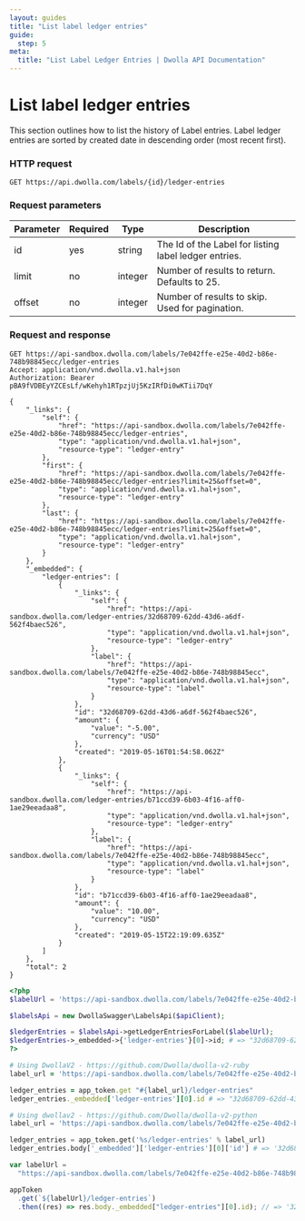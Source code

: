 ```yaml
---
layout: guides
title: "List label ledger entries"
guide:
  step: 5
meta:
  title: "List Label Ledger Entries | Dwolla API Documentation"
---
```


# List label ledger entries

This section outlines how to list the history of Label entries. Label ledger entries are sorted by created date in descending order (most recent first).

### HTTP request

`GET https://api.dwolla.com/labels/{id}/ledger-entries`

### Request parameters

| Parameter | Required | Type    | Description                                           |
| --------- | -------- | ------- | ----------------------------------------------------- |
| id        | yes      | string  | The Id of the Label for listing label ledger entries. |
| limit     | no       | integer | Number of results to return. Defaults to 25.          |
| offset    | no       | integer | Number of results to skip. Used for pagination.       |

### Request and response

```raw
GET https://api-sandbox.dwolla.com/labels/7e042ffe-e25e-40d2-b86e-748b98845ecc/ledger-entries
Accept: application/vnd.dwolla.v1.hal+json
Authorization: Bearer pBA9fVDBEyYZCEsLf/wKehyh1RTpzjUj5KzIRfDi0wKTii7DqY

{
    "_links": {
        "self": {
            "href": "https://api-sandbox.dwolla.com/labels/7e042ffe-e25e-40d2-b86e-748b98845ecc/ledger-entries",
            "type": "application/vnd.dwolla.v1.hal+json",
            "resource-type": "ledger-entry"
        },
        "first": {
            "href": "https://api-sandbox.dwolla.com/labels/7e042ffe-e25e-40d2-b86e-748b98845ecc/ledger-entries?limit=25&offset=0",
            "type": "application/vnd.dwolla.v1.hal+json",
            "resource-type": "ledger-entry"
        },
        "last": {
            "href": "https://api-sandbox.dwolla.com/labels/7e042ffe-e25e-40d2-b86e-748b98845ecc/ledger-entries?limit=25&offset=0",
            "type": "application/vnd.dwolla.v1.hal+json",
            "resource-type": "ledger-entry"
        }
    },
    "_embedded": {
        "ledger-entries": [
            {
                "_links": {
                    "self": {
                        "href": "https://api-sandbox.dwolla.com/ledger-entries/32d68709-62dd-43d6-a6df-562f4baec526",
                        "type": "application/vnd.dwolla.v1.hal+json",
                        "resource-type": "ledger-entry"
                    },
                    "label": {
                        "href": "https://api-sandbox.dwolla.com/labels/7e042ffe-e25e-40d2-b86e-748b98845ecc",
                        "type": "application/vnd.dwolla.v1.hal+json",
                        "resource-type": "label"
                    }
                },
                "id": "32d68709-62dd-43d6-a6df-562f4baec526",
                "amount": {
                    "value": "-5.00",
                    "currency": "USD"
                },
                "created": "2019-05-16T01:54:58.062Z"
            },
            {
                "_links": {
                    "self": {
                        "href": "https://api-sandbox.dwolla.com/ledger-entries/b71ccd39-6b03-4f16-aff0-1ae29eeadaa8",
                        "type": "application/vnd.dwolla.v1.hal+json",
                        "resource-type": "ledger-entry"
                    },
                    "label": {
                        "href": "https://api-sandbox.dwolla.com/labels/7e042ffe-e25e-40d2-b86e-748b98845ecc",
                        "type": "application/vnd.dwolla.v1.hal+json",
                        "resource-type": "label"
                    }
                },
                "id": "b71ccd39-6b03-4f16-aff0-1ae29eeadaa8",
                "amount": {
                    "value": "10.00",
                    "currency": "USD"
                },
                "created": "2019-05-15T22:19:09.635Z"
            }
        ]
    },
    "total": 2
}
```

```php
<?php
$labelUrl = 'https://api-sandbox.dwolla.com/labels/7e042ffe-e25e-40d2-b86e-748b98845ecc';

$labelsApi = new DwollaSwagger\LabelsApi($apiClient);

$ledgerEntries = $labelsApi->getLedgerEntriesForLabel($labelUrl);
$ledgerEntries->_embedded->{'ledger-entries'}[0]->id; # => "32d68709-62dd-43d6-a6df-562f4baec526"
?>
```

```ruby
# Using DwollaV2 - https://github.com/Dwolla/dwolla-v2-ruby
label_url = 'https://api-sandbox.dwolla.com/labels/7e042ffe-e25e-40d2-b86e-748b98845ecc'

ledger_entries = app_token.get "#{label_url}/ledger-entries"
ledger_entries._embedded['ledger-entries'][0].id # => "32d68709-62dd-43d6-a6df-562f4baec526"
```

```python
# Using dwollav2 - https://github.com/Dwolla/dwolla-v2-python
label_url = 'https://api-sandbox.dwolla.com/labels/7e042ffe-e25e-40d2-b86e-748b98845ecc'

ledger_entries = app_token.get('%s/ledger-entries' % label_url)
ledger_entries.body['_embedded']['ledger-entries'][0]['id'] # => '32d68709-62dd-43d6-a6df-562f4baec526'
```

```javascript
var labelUrl =
  "https://api-sandbox.dwolla.com/labels/7e042ffe-e25e-40d2-b86e-748b98845ecc";

appToken
  .get(`${labelUrl}/ledger-entries`)
  .then((res) => res.body._embedded["ledger-entries"][0].id); // => '32d68709-62dd-43d6-a6df-562f4baec526'
```
